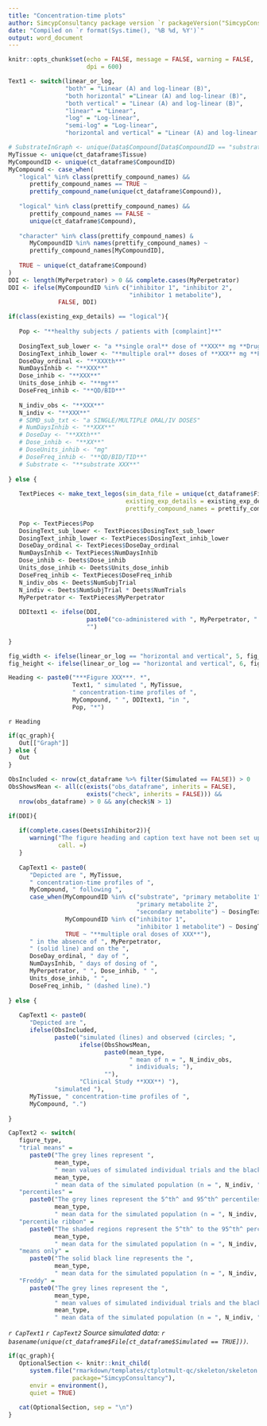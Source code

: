 ```yaml
---
title: "Concentration-time plots"
author: SimcypConsultancy package version `r packageVersion("SimcypConsultancy")`
date: "Compiled on `r format(Sys.time(), '%B %d, %Y')`"
output: word_document
---
```


```r

knitr::opts_chunk$set(echo = FALSE, message = FALSE, warning = FALSE, 
                      dpi = 600)

```

```r

Text1 <- switch(linear_or_log, 
                "both" = "Linear (A) and log-linear (B)",
                "both horizontal" ="Linear (A) and log-linear (B)",
                "both vertical" = "Linear (A) and log-linear (B)",
                "linear" = "Linear", 
                "log" = "Log-linear",
                "semi-log" = "Log-linear", 
                "horizontal and vertical" = "Linear (A) and log-linear (B)")

# SubstrateInGraph <- unique(Data$Compound[Data$CompoundID == "substrate"])
MyTissue <- unique(ct_dataframe$Tissue)
MyCompoundID <- unique(ct_dataframe$CompoundID)
MyCompound <- case_when(
   "logical" %in% class(prettify_compound_names) &&
      prettify_compound_names == TRUE ~ 
      prettify_compound_name(unique(ct_dataframe$Compound)), 
   
   "logical" %in% class(prettify_compound_names) &&
      prettify_compound_names == FALSE ~ 
      unique(ct_dataframe$Compound), 
   
   "character" %in% class(prettify_compound_names) & 
      MyCompoundID %in% names(prettify_compound_names) ~ 
      prettify_compound_names[MyCompoundID], 
   
   TRUE ~ unique(ct_dataframe$Compound)
)
DDI <- length(MyPerpetrator) > 0 && complete.cases(MyPerpetrator)
DDI <- ifelse(MyCompoundID %in% c("inhibitor 1", "inhibitor 2", 
                                  "inhibitor 1 metabolite"), 
              FALSE, DDI)

if(class(existing_exp_details) == "logical"){
   
   Pop <- "**healthy subjects / patients with [complaint]**"
   
   DosingText_sub_lower <- "a **single oral** dose of **XXX** mg **Drug XXX**"
   DosingText_inhib_lower <- "**multiple oral** doses of **XXX** mg **Perpetrator XXX**"
   DoseDay_ordinal <- "**XXXth**"
   NumDaysInhib <- "**XXX**"
   Dose_inhib <- "**XXX**"
   Units_dose_inhib <- "**mg**"
   DoseFreq_inhib <- "**QD/BID**"
   
   N_indiv_obs <- "**XXX**"
   N_indiv <- "**XXX**"
   # SDMD_sub_txt <- "a SINGLE/MULTIPLE ORAL/IV DOSES"
   # NumDaysInhib <- "**XXX**"
   # DoseDay <- "**XXth**"
   # Dose_inhib <- "**XX**"
   # DoseUnits_inhib <- "mg"
   # DoseFreq_inhib <- "**QD/BID/TID**"
   # Substrate <- "**substrate XXX**"
   
} else {
   
   TextPieces <- make_text_legos(sim_data_file = unique(ct_dataframe$File),
                                 existing_exp_details = existing_exp_details, 
                                 prettify_compound_names = prettify_compound_names)
   
   Pop <- TextPieces$Pop
   DosingText_sub_lower <- TextPieces$DosingText_sub_lower
   DosingText_inhib_lower <- TextPieces$DosingText_inhib_lower
   DoseDay_ordinal <- TextPieces$DoseDay_ordinal
   NumDaysInhib <- TextPieces$NumDaysInhib
   Dose_inhib <- Deets$Dose_inhib
   Units_dose_inhib <- Deets$Units_dose_inhib
   DoseFreq_inhib <- TextPieces$DoseFreq_inhib
   N_indiv_obs <- Deets$NumSubjTrial
   N_indiv <- Deets$NumSubjTrial * Deets$NumTrials
   MyPerpetrator <- TextPieces$MyPerpetrator
   
   DDItext1 <- ifelse(DDI, 
                      paste0("co-administered with ", MyPerpetrator, " "), 
                      "")
   
}

fig_width <- ifelse(linear_or_log == "horizontal and vertical", 5, fig_width)
fig_height <- ifelse(linear_or_log == "horizontal and vertical", 6, fig_height)

Heading <- paste0("***Figure XXX***. *", 
                  Text1, " simulated ", MyTissue, 
                  " concentration-time profiles of ", 
                  MyCompound, " ", DDItext1, "in ", 
                  Pop, "*")

```

`r Heading`

```r

if(qc_graph){
   Out[["Graph"]]
} else {
   Out
}

```

```r

ObsIncluded <- nrow(ct_dataframe %>% filter(Simulated == FALSE)) > 0
ObsShowsMean <- all(c(exists("obs_dataframe", inherits = FALSE), 
                      exists("check", inherits = FALSE))) &&
   nrow(obs_dataframe) > 0 && any(check$N > 1)

if(DDI){
   
   if(complete.cases(Deets$Inhibitor2)){
      warning("The figure heading and caption text have not been set up for when there are two perpetrators in a DDI simulation. Please check and adjust the text carefull.\n", 
              call. =)
   }
   
   CapText1 <- paste0(
      "Depicted are ", MyTissue,
      " concentration-time profiles of ", 
      MyCompound, " following ", 
      case_when(MyCompoundID %in% c("substrate", "primary metabolite 1", 
                                    "primary metabolite 2",
                                    "secondary metabolite") ~ DosingText_sub_lower, 
                MyCompoundID %in% c("inhibitor 1", 
                                    "inhibitor 1 metabolite") ~ DosingText_inhib_lower, 
                TRUE ~ "**multiple oral doses of XXX**"), 
      " in the absence of ", MyPerpetrator, 
      " (solid line) and on the ", 
      DoseDay_ordinal, " day of ",
      NumDaysInhib, " days of dosing of ",
      MyPerpetrator, " ", Dose_inhib, " ",
      Units_dose_inhib, " ",
      DoseFreq_inhib, " (dashed line).")
   
} else {
   
   CapText1 <- paste0(
      "Depicted are ", 
      ifelse(ObsIncluded, 
             paste0("simulated (lines) and observed (circles; ",  
                    ifelse(ObsShowsMean, 
                           paste0(mean_type, 
                                  " mean of n = ", N_indiv_obs, 
                                  " individuals; "), 
                           ""),
                    "Clinical Study **XXX**) "),
             "simulated "), 
      MyTissue, " concentration-time profiles of ", 
      MyCompound, ".") 
   
}

CapText2 <- switch(
   figure_type, 
   "trial means" = 
      paste0("The grey lines represent ",
             mean_type, 
             " mean values of simulated individual trials and the black lines portray the ",
             mean_type, 
             " mean data of the simulated population (n = ", N_indiv, ")."), 
   "percentiles" = 
      paste0("The grey lines represent the 5^th^ and 95^th^ percentiles and the solid black line the ",
             mean_type, 
             " mean data for the simulated population (n = ", N_indiv, ")."), 
   "percentile ribbon" = 
      paste0("The shaded regions represent the 5^th^ to the 95^th^ percentiles and the solid black line the ",
             mean_type, 
             " mean data for the simulated population (n = ", N_indiv, ")."), 
   "means only" = 
      paste0("The solid black line represents the ", 
             mean_type, 
             " mean data for the simulated population (n = ", N_indiv, ")."), 
   "Freddy" = 
      paste0("The grey lines represent the ", 
             mean_type, 
             " mean values of simulated individual trials and the black lines portray the ",
             mean_type, 
             " mean data of the simulated population (n = ", N_indiv, "). The dashed lines represent the 5^th^ and 95^th^ percentiles."))

```

*`r CapText1` `r CapText2` Source simulated data: `r basename(unique(ct_dataframe$File[ct_dataframe$Simulated == TRUE]))`.*

```r

if(qc_graph){
   OptionalSection <- knitr::knit_child(
      system.file("rmarkdown/templates/ctplotmult-qc/skeleton/skeleton.Rmd",
                  package="SimcypConsultancy"), 
      envir = environment(), 
      quiet = TRUE)
   
   cat(OptionalSection, sep = "\n")
}

```


